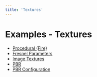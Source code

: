```yaml
---
title: 'Textures'
---
```


# Examples - Textures

- [Procedural (Fire)](./procedural-fire)
- [Fresnel Parameters](./fresnel-parameters)
- [Image Textures](./image-textures)
- [PBR](./pbr)
- [PBR Configuration](./pbr-configuration)
